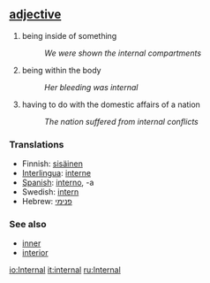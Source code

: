 == [[adjective]] ==
# being inside of something
#:''We were shown the internal compartments''
# being within the body
#:''Her bleeding was internal''
# having to do with the domestic affairs of a nation
#:''The nation suffered from internal conflicts''

=== Translations ===
*Finnish: [[sisäinen]]
*[[Interlingua]]: [[interne]]
*[[Spanish]]: [[interno]], -a
*Swedish: [[intern]]
*Hebrew: [[פנימי]]

=== See also ===
*[[inner]]
*[[interior]]

[[io:Internal]]
[[it:internal]]
[[ru:Internal]]